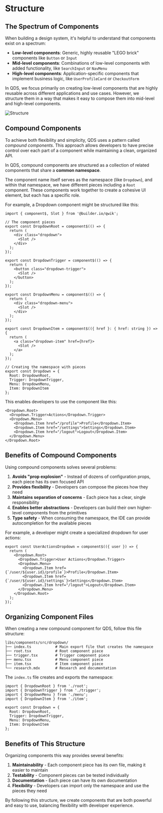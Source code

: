 
# Structure

## The Spectrum of Components

When building a design system, it's helpful to understand that components exist on a spectrum:

- **Low-level components**: Generic, highly reusable "LEGO brick" components like `Button` or `Input`
- **Mid-level components**: Combinations of low-level components with added functionality, like `SearchInput` or `NavMenu`
- **High-level components**: Application-specific components that implement business logic, like `UserProfileCard` or `CheckoutForm`

In QDS, we focus primarily on creating low-level components that are highly reusable across different applications and use cases. However, we structure them in a way that makes it easy to compose them into mid-level and high-level components.

<Image src={structure} alt="Structure" />

## Compound Components

To achieve both flexibility and simplicity, QDS uses a pattern called *compound components*. This approach allows developers to have precise control over each part of a component while maintaining a clean, organized API.

In QDS, compound components are structured as a collection of related components that share a **common namespace**. 

The component name itself serves as the namespace (like `Dropdown`), and within that namespace, we have different pieces including a `Root` component. These components work together to create a cohesive UI element, but each has a specific role.

For example, a Dropdown component might be structured like this:

```tsx
import { component$, Slot } from '@builder.io/qwik';

// The component pieces
export const DropdownRoot = component$(() => {
  return (
    <div class="dropdown">
      <Slot />
    </div>
  );
});

export const DropdownTrigger = component$(() => {
  return (
    <button class="dropdown-trigger">
      <Slot />
    </button>
  );
});

export const DropdownMenu = component$(() => {
  return (
    <div class="dropdown-menu">
      <Slot />
    </div>
  );
});

export const DropdownItem = component$(({ href }: { href: string }) => {
  return (
    <a class="dropdown-item" href={href}>
      <Slot />
    </a>
  );
});

// Creating the namespace with pieces
export const Dropdown = {
  Root: DropdownRoot,
  Trigger: DropdownTrigger,
  Menu: DropdownMenu,
  Item: DropdownItem
};
```

This enables developers to use the component like this:

```tsx
<Dropdown.Root>
  <Dropdown.Trigger>Actions</Dropdown.Trigger>
  <Dropdown.Menu>
    <Dropdown.Item href="/profile">Profile</Dropdown.Item>
    <Dropdown.Item href="/settings">Settings</Dropdown.Item>
    <Dropdown.Item href="/logout">Logout</Dropdown.Item>
  </Dropdown.Menu>
</Dropdown.Root>
```

## Benefits of Compound Components

Using compound components solves several problems:

1. **Avoids "prop explosion"** - Instead of dozens of configuration props, each piece has its own focused API
2. **Provides flexibility** - Developers can compose the pieces how they need
3. **Maintains separation of concerns** - Each piece has a clear, single responsibility
4. **Enables better abstractions** - Developers can build their own higher-level components from the primitives
5. **Type safety** - When consuming the namespace, the IDE can provide autocompletion for the available pieces

For example, a developer might create a specialized dropdown for user actions:

```tsx
export const UserActionsDropdown = component$(({ user }) => {
  return (
    <Dropdown.Root>
      <Dropdown.Trigger>User Actions</Dropdown.Trigger>
      <Dropdown.Menu>
        <Dropdown.Item href={`/user/${user.id}/profile`}>Profile</Dropdown.Item>
        <Dropdown.Item href={`/user/${user.id}/settings`}>Settings</Dropdown.Item>
        <Dropdown.Item href="/logout">Logout</Dropdown.Item>
      </Dropdown.Menu>
    </Dropdown.Root>
  );
});
```

## Organizing Component Files

When creating a new compound component for QDS, follow this file structure:

```
libs/components/src/dropdown/
├── index.ts           # Main export file that creates the namespace
├── root.tsx           # Root component piece
├── trigger.tsx        # Trigger component piece
├── menu.tsx           # Menu component piece
├── item.tsx           # Item component piece
└── research.mdx       # Research and documentation
```

The `index.ts` file creates and exports the namespace:

```tsx
import { DropdownRoot } from './root';
import { DropdownTrigger } from './trigger';
import { DropdownMenu } from './menu';
import { DropdownItem } from './item';

export const Dropdown = {
  Root: DropdownRoot,
  Trigger: DropdownTrigger,
  Menu: DropdownMenu,
  Item: DropdownItem
};
```

## Benefits of This Structure

Organizing components this way provides several benefits:

1. **Maintainability** - Each component piece has its own file, making it easier to maintain
2. **Testability** - Component pieces can be tested individually
3. **Documentation** - Each piece can have its own documentation
4. **Flexibility** - Developers can import only the namespace and use the pieces they need

By following this structure, we create components that are both powerful and easy to use, balancing flexibility with developer experience. 